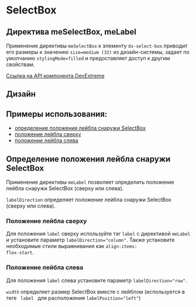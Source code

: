 
<Meta name="SelectBox Documentation" of={selectBoxStories} />

# SelectBox

## Директива meSelectBox, meLabel

Применение директивы <code>meSelectBox</code> к элементу <code>dx-select-box</code>
приводит его размеры к значению <code>size=medium (32)</code> из дизайн-системы, задает по умолчанию <code>stylingMode=filled</code> и предоставляет доступ к другим свойствам.

[Ссылка на API компонента DevExtreme](https://js.devexpress.com/Angular/Documentation/ApiReference/UI_Components/dxSelectBox/)

<Canvas of={selectBoxStories.Default} />

<Controls of={selectBoxStories.Default} />

<Source of={selectBoxStories.Default} dark />

## Дизайн

<Figma
  height="50%"
  collapsable
  defaultCollapsed
  url="https://www.figma.com/file/S2KXryEyWLA9cplaicYrVn/Components?node-id=333-2185&t=gC6C40DcbGAFZEUK-0"
/>

## Примеры использования:

- [определение положения лейбла снаружи SelectBox](#определение-положения-лейбла-снаружи-selectbox)
- [положение лейбла сверху](#положение-лейбла-сверху)
- [положение лейбла слева](#положение-лейбла-слева)

## Определение положения лейбла снаружи SelectBox

Применение директивы <code>meLabel</code> позволяет определить положение лейбла снаружи SelectBox (сверху или слева).

<code>labelDirection</code> определяет положение лейбла снаружи SelectBox (сверху
или слева).

### Положение лейбла сверху

Для положения `label` сверху используйте тэг <code>label</code> с директивой <code>meLabel</code> и установите параметр <code>labelDirection="column"</code>. Также установите необходимые стили выравнивания как <code>align-items: flex-start</code>.

<Canvas of={selectBoxStories.WithLabelColumn} />

<Source of={selectBoxStories.WithLabelColumn} dark />

### Положение лейбла слева

Для положения `label` слева установите параметр <code>labelDirection="row"</code>.

<Canvas of={selectBoxStories.WithLabelRow} />

<Source of={selectBoxStories.WithLabelRow} dark />

<code>width</code> определяет размер SelectBox вместе с лейблом (используется в теге <code>
  label
</code> для расположения <code>labelPosition="left"</code>)

<style>
  {`
    h2 {
      border-bottom: none !important;
    }
  `}
</style>
